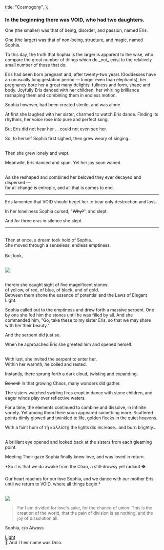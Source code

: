   title: "Cosmogony",
};

### In the beginning there was VOID, who had two daughters.

One (the smaller) was that of being, disorder, and passion, named Eris.

One (the larger) was that of non-being, structure, and magic, named Sophia.

<span className="glimmer">
  To this day, the truth that Sophia is the larger is apparent to the wise, who
  compare the great number of things which do _not_ exist to the relatively
  small number of those that do.
</span>

Eris had been born pregnant and, after twenty-two years (Goddesses have an unusually long gestation period — longer even than elephants), her pregnancy bore her a great many delights: fullness and form, shape and body. Joyfully Eris danced with her children, her whirling brilliance reshaping them and combining them in endless motion.

Sophia however, had been created sterile, and was alone.

At first she laughed with her sister, charmed to watch Eris dance. Finding its rhythms, her voice rose into pure and perfect song.

But Eris did not hear her ... could not even see her.

So, to herself Sophia first sighed, then grew weary of singing.

<br />
Then she grew lonely and wept.

Meanwile, Eris danced and spun. Yet her joy soon waned.

<br />
As she reshaped and combined her beloved they ever decayed and dispersed —
<br />
for all change is entropic, and all that is comes to end.

<hr className="mirrorY" type="wave" />
<p style={{textAlign: "center"}}>

Eris lamented that VOID should beget her to bear only destruction and loss.

In her loneliness Sophia cursed, "~~Why?~~", and slept.

And for three eras in silence she slept.

</p>

<hr type="wave" />

<p className="center">
  <br />
  Then at once, a dream took hold of Sophia.
  <br />
  She moved through a senseless, endless emptiness.
  <br />
  <br />
  But look,
</p>
<br />
<img className="w35" src="/image/eyes.png" />
<p className="center">
  <br />
  therein she caught sight of five magnificent stones:
  <br />
  of yellow, of red, of blue, of black, and of gold.
  <br />
  Between them shone the essence of potential and the Laws of Elegant Light.
</p>

Sophia called out to the emptiness and drew forth a massive serpent. One by one she fed him the stones until he was filled by all. And she commanded him, "Go, take these to my sister Eris, so that we may share with her their beauty."

And the serpent did just so.

When he approached Eris she greeted him and opened herself.

<br />
With lust, she invited the serpent to enter her.
<br />
Within her warmth, he coiled and rested.

Instantly, there sprung forth a dark cloud, twisting and expanding.

~~Behold!~~ In that growing Chaos, many wonders did gather.

The sisters watched swirling fires erupt in dance with stone children, and eager winds play over reflective waters.

For a time, the elements continued to combine and dissolve, in infinite variety. Yet among them there soon appeared something more. Scattered points dimly glowed and twinkled to life, golden flecks in the quiet heavens.

With a faint hum of τῇ καλλίστῃ the lights did increase…and burn brightly…

<br />A brilliant eye opened and looked back at the sisters from each gleaming
point.

Meeting Their gaze Sophia finally knew love, and was loved in return.

<p className="center">
  *So it is that we do awake from the Chao, a still-drowsy yet radiant 👁.
  <br />
  <br />
  Our heart reaches for our love Sophia, and we dance with our mother Eris
  <br />
  until we return to VOID, where all things begin.*
</p>

<br />

<img src="/image/svg/alleyesonher.svg" />

> For I am divided for love's sake, for the chance of union.
> This is the creation of the world, that the pain of division is as nothing, and the joy of dissolution all.

<attr>Sophia, c/o Aiwass</attr>

<a href="/read/light" className="next">
  Light
</a>

<footer>🍿 And Their name was Dolo.</footer>
